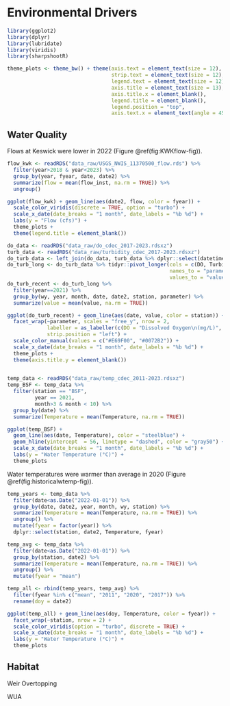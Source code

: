 # Environmental Drivers

```r
library(ggplot2) 
library(dplyr) 
library(lubridate) 
library(viridis)
library(sharpshootR)
```

```r
theme_plots <- theme_bw() + theme(axis.text = element_text(size = 12),
                                  strip.text = element_text(size = 12),
                                  legend.text = element_text(size = 12),
                                  axis.title = element_text(size = 13),
                                  axis.title.x = element_blank(),
                                  legend.title = element_blank(),
                                  legend.position = "top",
                                  axis.text.x = element_text(angle = 45, hjust = 0.5, vjust = 0.5))
```

## Water Quality {#wq}

Flows at Keswick were lower in 2022 (Figure \@ref(fig:KWKflow-fig)).

```r
flow_kwk <- readRDS("data_raw/USGS_NWIS_11370500_flow.rds") %>%
  filter(year>2018 & year<2023) %>%
  group_by(year, fyear, date, date2) %>%
  summarize(flow = mean(flow_inst, na.rm = TRUE)) %>%
  ungroup()

ggplot(flow_kwk) + geom_line(aes(date2, flow, color = fyear)) +
  scale_color_viridis(discrete = TRUE, option = "turbo") + 
  scale_x_date(date_breaks = "1 month", date_labels = "%b %d") +
  labs(y = "Flow (cfs)") +
  theme_plots +
  theme(legend.title = element_blank())
```


```r

do_data <- readRDS("data_raw/do_cdec_2017-2023.rdsxz")
turb_data <- readRDS("data_raw/turbidity_cdec_2017-2023.rdsxz")
do_turb_data <- left_join(do_data, turb_data %>% dplyr::select(datetime, station, Turbidity))
do_turb_long <- do_turb_data %>% tidyr::pivot_longer(cols = c(DO, Turbidity),
                                                     names_to = "parameter",
                                                     values_to = "value")
do_turb_recent <- do_turb_long %>%
  filter(year==2021) %>%
  group_by(wy, year, month, date, date2, station, parameter) %>%
  summarize(value = mean(value, na.rm = TRUE))

ggplot(do_turb_recent) + geom_line(aes(date, value, color = station)) +
  facet_wrap(~parameter, scales = "free_y", nrow = 2,
             labeller = as_labeller(c(DO = "Dissolved Oxygen\n(mg/L)", Turbidity = "Turbidity (NTU)")),
             strip.position = "left") + 
  scale_color_manual(values = c("#E69F00", "#0072B2")) + 
  scale_x_date(date_breaks = "1 month", date_labels = "%b %d") +
  theme_plots +
  theme(axis.title.y = element_blank())
  
```

```r
temp_data <- readRDS("data_raw/temp_cdec_2011-2023.rdsxz")
temp_BSF <- temp_data %>%
  filter(station == "BSF",
         year == 2021,
         month>3 & month < 10) %>%
  group_by(date) %>%
  summarize(Temperature = mean(Temperature, na.rm = TRUE))

ggplot(temp_BSF) + 
  geom_line(aes(date, Temperature), color = "steelblue") +
  geom_hline(yintercept  = 56, linetype = "dashed", color = "gray50") + 
  scale_x_date(date_breaks = "1 month", date_labels = "%b %d") +
  labs(y = "Water Temperature (°C)") +
  theme_plots 

```

 Water temperatures were warmer than average in 2020 (Figure \@ref(fig:historicalwtemp-fig)).
 
```r
temp_years <- temp_data %>%
  filter(date<as.Date("2022-01-01")) %>%
  group_by(date, date2, year, month, wy, station) %>%
  summarize(Temperature = mean(Temperature, na.rm = TRUE)) %>%
  ungroup() %>%
  mutate(fyear = factor(year)) %>%
  dplyr::select(station, date2, Temperature, fyear)

temp_avg <- temp_data %>%
  filter(date<as.Date("2022-01-01")) %>%
  group_by(station, date2) %>%
  summarize(Temperature = mean(Temperature, na.rm = TRUE)) %>%
  ungroup() %>%
  mutate(fyear = "mean")

temp_all <- rbind(temp_years, temp_avg) %>%
  filter(fyear %in% c("mean", "2011", "2020", "2017")) %>%
  rename(doy = date2)

ggplot(temp_all) + geom_line(aes(doy, Temperature, color = fyear)) +
  facet_wrap(~station, nrow = 2) + 
  scale_color_viridis(option = "turbo", discrete = TRUE) + 
  scale_x_date(date_breaks = "1 month", date_labels = "%b %d") +
  labs(y = "Water Temperature (°C)") +
  theme_plots 
```




## Habitat

Weir Overtopping


WUA 

